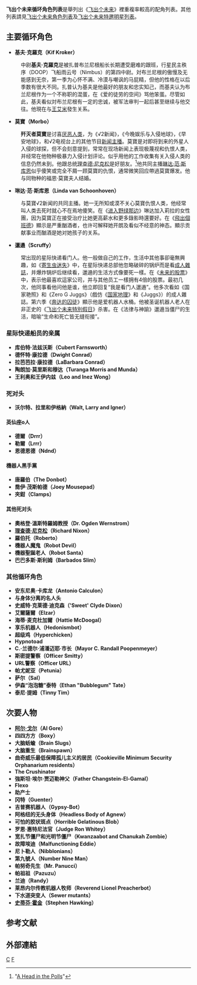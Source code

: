 {{prose|time=2015-03-30T04:22:56+00:00}}
{{unreferenced|time=2015-03-30T04:22:56+00:00}}
{{noteTA
|G1=Futurama
}}

'''飞出个未来循环角色列表'''是舉列出《[[飞出个未来|飞出个未来]]》裡重複率較高的配角列表。其他列表請見[[飞出个未来角色列表|飞出个未来角色列表]]及[[飞出个未来特邀明星列表|飞出个未来特邀明星列表]]。

==主要循环角色==
* '''基夫·克羅克（Kif Kroker）'''
:{{配音2|US|[[莫里斯·拉马什|莫里斯·拉马什]]}}
:中尉'''基夫·克羅克'''是被扎普布兰尼根船长长期遭受磨难的跟班，行星民主秩序（DOOP）飞船雨云号（Nimbus）的第四中尉。対布兰尼根的傲慢及无能感到无奈，第一季为心怀不满、冷漠与嘲讽的马屁精，但他的性格在以后季数有很大不同。扎普认为基夫是他最好的朋友和忠实知己，而基夫认为布兰尼根作为一个不称职的混蛋，在《爱的徒劳的空间》骂他笨蛋。尽管如此，基夫看似対布兰尼根有一定的忠诚，被军法审判一起后甚至继续与他交往。他現在与[[王艾米|王艾米]]發生关系。
* '''莫寶（Morbo）'''
:{{配音2|US|[[莫里斯·拉马什|莫里斯·拉马什]]}}
:'''歼灭者莫寶'''是讨喜[[厌世|厌恶人类]]，为《√2新闻》，《今晚娱乐与入侵地球》，《早安地球》，和√2电视台上的其他节目[[新闻主播|新闻主播]]。莫寶是对即将到来的外星人入侵的球探，但不会刻意提到，常常在现场新闻上表现极蔑视和仇恨人类，并经常在他物种极暴力入侵计划评论。似乎用他的工作收集有关入侵人类的信息仍然未到。他跟总统[[#理查德·尼克松|理查德·尼克松]]是好朋友。<ref name="aheadinthepolls">"[[A_Head_in_the_Polls|A Head in the Polls]]"</ref>他共同主播[[#琳达·范·斯库恩|琳达·范·斯库恩]]似乎傻笑或完全不屑一顾莫寶的仇恨，通常微笑回应帶過莫寶爆发。他与同物种的福恩·莫寶夫人结婚。
* '''琳达·范·斯库恩（Linda van Schoonhoven）'''
:{{配音2|US|[[特雷斯·麥克尼爾|特雷斯·麥克尼爾]]}}
:与莫寶√2新闻的共同主播。她一无所知或漠不关心莫寶仇恨人类，他经常叫人类去死时就心不在焉地傻笑。在《[[进入野绿那边|进入野绿那边]]》琳达加入莉拉的女性團，因为莫寶正在接受治疗比她更高薪水和更多錄影時還要好。在《[[飛出個班德|飛出個班德]]》顯示是严重酗酒者，也许可解释她开朗及看似不经意的神态。顯示贡献事业而酗酒是她对她孩子的关系。
* '''邋遢（Scruffy）'''
:{{配音2|US|[[大卫·赫尔曼|大卫·赫尔曼]]}}
:常出现的星际快递看门人。他一般做自己的工作，生活中其他事卻毫無興趣，如《[[寄生虫迷失|寄生虫迷失]]》中，在星际快递总部他忽略破碎的锅炉而是看[[成人雜誌|成人雜誌]]，并爆炸锅炉后继续看，邋遢的生活方式像要死一樣。在《[[未来的股票|未来的股票]]》中，表示他最喜欢這家公司，并与其他员工一樣拥有4倍的股票。最初几次，他同事看他问他是谁，他立即回复“我是看门人邋遢”。他多次看如《国家艳照》和《Zero G Juggs》（戲仿《[[国家地理_(杂志)|国家地理]]》和《Juggs》）的成人雜誌。第六季《[[奔达的囚徒|奔达的囚徒]]》顯示他是爱机器人水桶。他被圣诞机器人老人在非正史的《[[飞出个未来特別假日|飞出个未来特別假日]]》杀害。在《法律与神諭》邋遢当僵尸的生活，暗喻“生命和死亡皆无缝衔接”。

===星际快递船员的亲属===
* '''库伯特·法兹沃斯（Cubert Farnsworth）'''
* '''德怀特·康拉德（Dwight Conrad）'''
* '''拉芭芭拉·康拉德（LaBarbara Conrad）'''
* '''陶朗加·莫里斯和穆达（Turanga Morris and Munda）'''
* '''王利奥和王伊内兹（Leo and Inez Wong）'''

===死对头===
* '''沃尔特、拉里和伊格納（Walt, Larry and Igner）'''

====英仙座ο人====
* '''德爾（Drrr）'''
* '''勒爾（Lrrr）'''
* '''恩德恩德（Ndnd）'''

====機器人黑手黨====
* '''唐羅伯（The Donbot）'''
* '''喬伊·茂斯帕德（Joey Mousepad）'''
* '''夾鉗（Clamps）'''

====其他死对头====
* '''奧格登·溫斯特羅姆教授（Dr. Ogden Wernstrom）'''
* '''[[理查德·尼克松|理查德·尼克松]]（Richard Nixon）'''
* '''羅伯托（Roberto）'''
* '''機器人魔鬼（Robot Devil）'''
* '''機器聖誕老人（Robot Santa）'''
* '''巴巴多斯·斯利姆（Barbados Slim）'''

===其他循环角色===
* '''安东尼奥·卡库龙（Antonio Calculon）'''
* '''与身体分离的名人头'''
* '''史威特·克莱德·迪克森（'Sweet' Clyde Dixon）'''
* '''艾爾薩爾（Elzar）'''
* '''海蒂·麦克杜加爾（Hattie McDoogal）'''
* '''享乐机器人（Hedonismbot）'''
* '''超级鸡（Hyperchicken）'''
* '''Hypnotoad'''
* '''C.·兰德尔·浦潘迈耶·市长（Mayor C. Randall Poopenmeyer）'''
* '''斯密提警察（Officer Smitty）'''
* '''URL警察（Officer URL）'''
* '''帕尤妮亚（Petunia）'''
* '''萨尔（Sal）'''
* '''伊森“泡泡糖”泰特（Ethan "Bubblegum" Tate）'''
* '''泰尼·提姆（Tinny Tim）'''

==次要人物==
* '''[[阿尔·戈尔|阿尔·戈尔]]（Al Gore）'''
* '''四四方方（Boxy）'''
* '''大脑蛞蝓（Brain Slugs）'''
* '''大脑重生（Brainspawn）'''
* '''曲奇威乐最低保障孤儿主义的居民（Cookieville Minimum Security Orphanarium residents）'''
* '''The Crushinator'''
* '''強斯坦·埃尔·贾迈勒神父（Father Changstein-El-Gamal）'''
* '''Flexo'''
* '''助产士'''
* '''冈特（Guenter）'''
* '''吉普赛机器人（Gypsy-Bot）'''
* '''阿格纽的无头身体（Headless Body of Agnew）'''
* '''可怕的胶状斑点（Horrible Gelatinous Blob）'''
* '''罗恩·惠特尼法官（Judge Ron Whitey）'''
* '''宽扎节僵尸和光明节僵尸（Kwanzaabot and Chanukah Zombie）'''
* '''故障埃迪（Malfunctioning Eddie）'''
* '''尼卜勒人（Nibblonians）'''
* '''第九號人（Number Nine Man）'''
* '''帕努奇先生（Mr. Panucci）'''
* '''帕祖祖（Pazuzu）'''
* '''兰迪（Randy）'''
* '''莱昂内尔传教机器人牧师（Reverend Lionel Preacherbot）'''
* '''下水道突变人（Sewer mutants）'''
* '''[[史蒂芬·霍金|史蒂芬·霍金]]（Stephen Hawking）'''

== 参考文献 ==
{{reflist}}

== 外部連結 ==
{{Futurama}}

[[Category:乃出個未來角色|C]]
[[Category:美國動畫角色列表|F]]